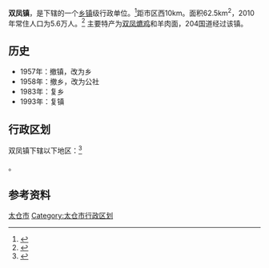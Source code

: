 {{中国乡级行政区|32/05/85/105/000}}

'''双凤镇'''，是{{PRC admin/fullname|32/05/85/105/000|3}}下辖的一个[[乡镇|乡镇]]级行政单位。<ref>{{PRC admin/ref sgc|{{PRC admin/parent|32/05/85/105/000}}}}</ref>距市区西10km。面积62.5km<sup>2</sup>，2010年常住人口为5.6万人。<ref>{{Cite web |url=http://www.xzqh.org/html/show.php?contentid=6203 |title=双凤镇_太仓市_行政区划网 www.xzqh.org |accessdate=2011-05-15 |archive-date=2010-12-27 |archive-url=https://web.archive.org/web/20101227070403/http://www.xzqh.org/html/show.php?contentid=6203 |dead-url=no }}</ref> 主要特产为[[双凤爊鸡|双凤爊鸡]]和羊肉面，204国道经过该镇。

==历史==
*1957年：撤镇，改为乡
*1958年：撤乡，改为公社
*1983年：复乡
*1993年：复镇

== 行政区划 ==

双凤镇下辖以下地区：<ref>{{PRC admin/ref sgc|32/05/85/105/000}}</ref>

{{PRC admin/children|32/05/85/105/000}}。

== 参考资料 ==

{{reflist}}

{{江苏省苏州市太仓市行政区划}}
{{江苏行政区划小作品}}
[[Category:苏州建制镇|太仓市]]
[[Category:太仓市行政区划|Category:太仓市行政区划]]